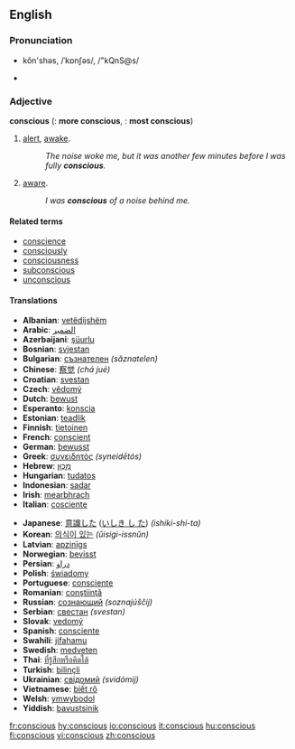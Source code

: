 ==English==

===Pronunciation===
*kŏn'shəs, /ˈkɒnʃəs/, /"kQnS@s/

*{{audio|en-us-conscious.ogg|Audio (US)}}

===Adjective===
'''conscious'''  ({{compar}}: '''more conscious''', {{superl}}: '''most conscious''')

# [[alert]], [[awake]].
#:''The noise woke me, but it was another few minutes before I was fully '''conscious'''.''
# [[aware]].
#:''I was '''conscious''' of a noise behind me.''

====Related terms====
*[[conscience]]
*[[consciously]]
*[[consciousness]]
*[[subconscious]]
*[[unconscious]]

====Translations====
{{top}}
*'''Albanian''': [[vetëdijshëm]]
*'''Arabic''': [[الضمير]]
*'''Azerbaijani''': [[şüurlu]]
*'''Bosnian''': [[svjestan]]
*'''Bulgarian''': [[съзнателен]] ''(săznatelen)''
*'''Chinese''': [[察觉]] ''(chá jué)''
*'''Croatian''': [[svestan]]
*'''Czech''': [[vědomý]]
*'''Dutch''': [[bewust]]
*'''Esperanto''': [[konscia]]
*'''Estonian''': [[teadlik]]
*'''Finnish''': [[tietoinen]]
*'''French''': [[conscient]]
*'''German''': [[bewusst]]
*'''Greek''': [[συνειδητός]] ''(syneidētós)''
*'''Hebrew''': [[מְכֻוָּן]]
*'''Hungarian''': [[tudatos]]
*'''Indonesian''': [[sadar]]
*'''Irish''': [[mearbhrach]]
*'''Italian''': [[cosciente]]
{{mid}}
*'''Japanese''': [[意識した]] ([[いしき し た]]) ''(ishiki-shi-ta)''
*'''Korean''': [[의식이 있는]] ''(ŭisigi-issnŭn)''
*'''Latvian''': [[apzinīgs]]
*'''Norwegian''': [[bevisst]]
*'''Persian''': [[ﺩﺭﺍﻭ]]
*'''Polish''': [[świadomy]]
*'''Portuguese''': [[consciente]]
*'''Romanian''': [[conştiinţă]]
*'''Russian''': [[сознающий]] ''(soznajúščij)''
*'''Serbian''': [[свестан]] ''(svestan)''
*'''Slovak''': [[vedomý]]
*'''Spanish''': [[consciente]]
*'''Swahili''': [[jifahamu]]
*'''Swedish''': [[medveten]]
*'''Thai''': [[ที่รู้สึกหรือคิดได้]]
*'''Turkish''': [[bilinçli]]
*'''Ukrainian''': [[свідомий]] ''(svidómij)''
*'''Vietnamese''': [[biết rõ]]
*'''Welsh''': [[ymwybodol]]
*'''Yiddish''': [[bavustsinik]]
{{bottom}}

[[fr:conscious]]
[[hy:conscious]]
[[io:conscious]]
[[it:conscious]]
[[hu:conscious]]
[[fi:conscious]]
[[vi:conscious]]
[[zh:conscious]]